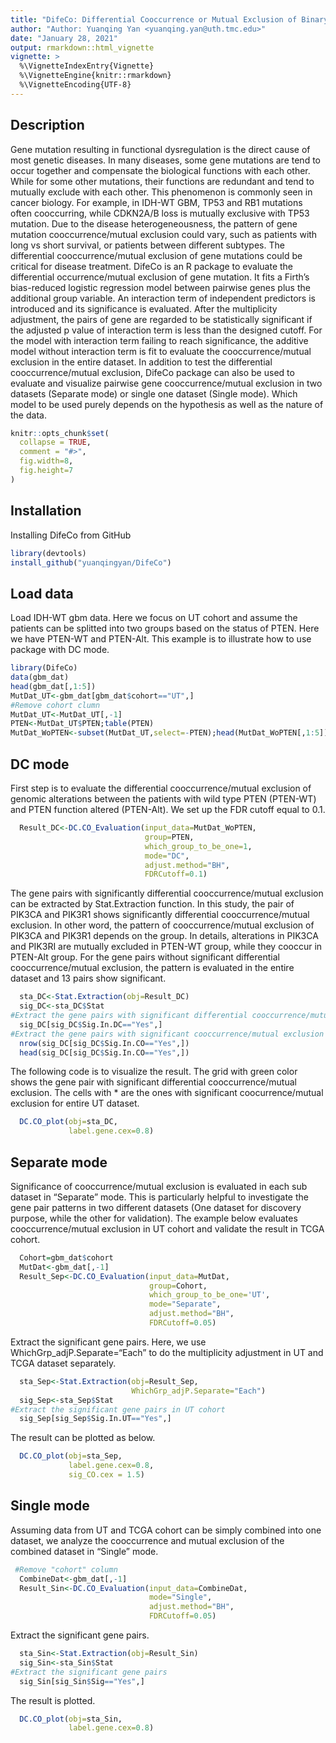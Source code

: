 ```yaml
---
title: "DifeCo: Differential Cooccurrence or Mutual Exclusion of Binary Genomic Alteration Data"
author: "Author: Yuanqing Yan <yuanqing.yan@uth.tmc.edu>"
date: "January 28, 2021"
output: rmarkdown::html_vignette
vignette: >
  %\VignetteIndexEntry{Vignette}
  %\VignetteEngine{knitr::rmarkdown}
  %\VignetteEncoding{UTF-8}
---
```

## Description
Gene mutation resulting in functional dysregulation is the direct cause of most genetic diseases. In many diseases, some gene mutations are tend to occur together and compensate the biological functions with each other. While for some other mutations, their functions are redundant and tend to mutually exclude with each other. This phenomenon is commonly seen in cancer biology. For example, in IDH-WT GBM, TP53 and RB1 mutations often cooccurring, while CDKN2A/B loss is mutually exclusive with TP53 mutation. Due to the disease heterogeneousness, the pattern of gene mutation cooccurrence/mutual exclusion could vary, such as patients with long vs short survival, or patients between different subtypes. The differential cooccurrence/mutual exclusion of gene mutations could be critical for disease treatment. DifeCo is an R package to evaluate the differential occurrence/mutual exclusion of gene mutation. It fits a Firth's bias-reduced logistic regression model between pairwise genes plus the additional group variable. An interaction term of independent predictors is introduced and its significance is evaluated. After the multiplicity adjustment, the pairs of gene are regarded to be statistically significant if the adjusted p value of interaction term is less than the designed cutoff. For the model with interaction term failing to reach significance, the additive model without interaction term is fit to evaluate the cooccurrence/mutual exclusion in the entire dataset. In addition to test the differential cooccurrence/mutual exclusion, DifeCo package can also be used to evaluate and visualize pairwise gene cooccurrence/mutual exclusion in two datasets (Separate mode) or single one dataset (Single mode). Which model to be used purely depends on the hypothesis as well as the nature of the data.
 

```r
knitr::opts_chunk$set(
  collapse = TRUE,
  comment = "#>",
  fig.width=8, 
  fig.height=7
)
```

## Installation
Installing DifeCo from GitHub
```r
library(devtools)
install_github("yuanqingyan/DifeCo")
```
## Load data
Load IDH-WT gbm data. Here we focus on UT cohort and assume the patients can be splitted into two groups based on the status of PTEN. Here we have PTEN-WT and PTEN-Alt. This example is to illustrate how to use package with DC mode. 
```r
library(DifeCo)
data(gbm_dat)
head(gbm_dat[,1:5])
MutDat_UT<-gbm_dat[gbm_dat$cohort=="UT",]
#Remove cohort clumn
MutDat_UT<-MutDat_UT[,-1]
PTEN<-MutDat_UT$PTEN;table(PTEN)
MutDat_WoPTEN<-subset(MutDat_UT,select=-PTEN);head(MutDat_WoPTEN[,1:5])

```
## DC mode
First step is to evaluate the differential cooccurrence/mutual exclusion of genomic alterations between the patients with wild type PTEN (PTEN-WT) and PTEN function altered (PTEN-Alt). We set up the FDR cutoff equal to 0.1. 
```r
  Result_DC<-DC.CO_Evaluation(input_data=MutDat_WoPTEN,
                              group=PTEN,
                              which_group_to_be_one=1,
                              mode="DC",
                              adjust.method="BH",
                              FDRCutoff=0.1)
```
The gene pairs with significantly differential cooccurrence/mutual exclusion can be extracted by Stat.Extraction function. In this study, the pair of PIK3CA and PIK3R1 shows significantly differential cooccurrence/mutual exclusion. In other word, the pattern of cooccurrence/mutual exclusion of PIK3CA and PIK3R1 depends on the group. In details, alterations in PIK3CA and PIK3RI are mutually excluded in PTEN-WT group, while they cooccur in PTEN-Alt group. For the gene pairs without significant differential cooccurrence/mutual exclusion, the pattern is evaluated in the entire dataset and 13 pairs show significant.
```r
  sta_DC<-Stat.Extraction(obj=Result_DC)
  sig_DC<-sta_DC$Stat
#Extract the gene pairs with significant differential cooccurrence/mutual exclusion. LogOR>0 implies cooccurrence while <0 for mutual exclusion
  sig_DC[sig_DC$Sig.In.DC=="Yes",]
#Extract the gene pairs with significant cooccurrence/mutual exclusion in UT chort dataset
  nrow(sig_DC[sig_DC$Sig.In.CO=="Yes",])
  head(sig_DC[sig_DC$Sig.In.CO=="Yes",])
```
The following code is to visualize the result. The grid with green color shows the gene pair with significant differential cooccurrence/mutual exclusion. The cells with * are the ones with significant coocurrence/mutual exclusion for entire UT dataset.
```r
  DC.CO_plot(obj=sta_DC,
             label.gene.cex=0.8)
```

## Separate mode
Significance of cooccurrence/mutual exclusion is evaluated in each sub dataset in "Separate" mode. This is particularly helpful to investigate the gene pair patterns in two different datasets (One dataset for discovery purpose, while the other for validation). The example below evaluates cooccurrence/mutual exclusion in UT cohort and validate the result in TCGA cohort. 
```r
  Cohort=gbm_dat$cohort
  MutDat<-gbm_dat[,-1]
  Result_Sep<-DC.CO_Evaluation(input_data=MutDat,
                               group=Cohort,
                               which_group_to_be_one='UT',
                               mode="Separate",
                               adjust.method="BH",
                               FDRCutoff=0.05)
```
Extract the significant gene pairs. Here, we use WhichGrp_adjP.Separate="Each" to do the multiplicity adjustment in UT and TCGA dataset separately.
```r
  sta_Sep<-Stat.Extraction(obj=Result_Sep,
                           WhichGrp_adjP.Separate="Each")
  sig_Sep<-sta_Sep$Stat
#Extract the significant gene pairs in UT cohort
  sig_Sep[sig_Sep$Sig.In.UT=="Yes",]
```
The result can be plotted as below.
```r
  DC.CO_plot(obj=sta_Sep,
             label.gene.cex=0.8,
             sig_CO.cex = 1.5)
```


## Single mode
Assuming data from UT and TCGA cohort can be simply combined into one dataset, we analyze the cooccurrence and mutual exclusion of the combined dataset in "Single" mode.
```r
 #Remove "cohort" column
  CombineDat<-gbm_dat[,-1]
  Result_Sin<-DC.CO_Evaluation(input_data=CombineDat,
                               mode="Single",
                               adjust.method="BH",
                               FDRCutoff=0.05)
```
Extract the significant gene pairs.
```r
  sta_Sin<-Stat.Extraction(obj=Result_Sin)
  sig_Sin<-sta_Sin$Stat
#Extract the significant gene pairs
  sig_Sin[sig_Sin$Sig=="Yes",]
```
The result is plotted.
```r
  DC.CO_plot(obj=sta_Sin,
             label.gene.cex=0.8)
```

